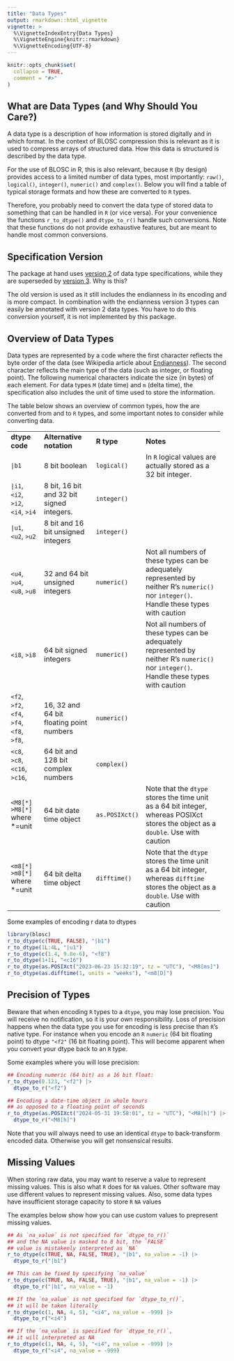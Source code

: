 ```yaml
---
title: "Data Types"
output: rmarkdown::html_vignette
vignette: >
  %\VignetteIndexEntry{Data Types}
  %\VignetteEngine{knitr::rmarkdown}
  %\VignetteEncoding{UTF-8}
---
```


```r
knitr::opts_chunk$set(
  collapse = TRUE,
  comment = "#>"
)
```

## What are Data Types (and Why Should You Care?)

A data type is a description of how information is stored digitally and in which format.
In the context of BLOSC compression this is relevant as it is used to compress arrays
of structured data. How this data is structured is described by the data type.

For the use of BLOSC in R, this is also relevant, because `R` (by design) provides access
to a limited number of data types, most importantly: `raw()`, `logical()`, `integer()`, `numeric()` and `complex()`. Below you will find a table of typical storage formats
and how these are converted to `R` types.

Therefore, you probably need to convert the data type of stored data to something that
can be handled in `R` (or vice versa). For your convenience the functions `r_to_dtype()`
and `dtype_to_r()` handle such conversions. Note that these functions do not provide
exhaustive features, but are meant to handle most common conversions.

## Specification Version

The package at hand uses
[version 2](https://zarr-specs.readthedocs.io/en/latest/v2/v2.0.html) of data type specifications, while they are superseded by
[version 3](https://zarr-specs.readthedocs.io/en/latest/v3/data-types/index.html).
Why is this?

The old version is used as it still includes the endianness in its encoding and is
more compact. In combination with the endianness version 3 types can easily be annotated
with version 2 data types. You have to do this conversion yourself, it is not implemented
by this package.

## Overview of Data Types

Data types are represented by a code where the first character reflects the byte order of
the data (see Wikipedia article about [Endianness](https://en.wikipedia.org/wiki/Endianness)).
The second character reflects the main type of the data (such as integer, or floating
point). The following numerical characters indicate the size (in bytes) of each element.
For data types `M` (date time) and `m` (delta time), the specification also includes
the unit of time used to store the information.

The table below shows an overview of common types, how the are converted from and to
`R` types, and some important notes to consider while converting data.

+---------------+------------------------+--------------+--------------------------------------+
| __dtype code__|__Alternative notation__|__R type__    | __Notes__                            |
+---------------+------------+-----------+--------------+--------------------------------------+
| `|b1`         | 8 bit boolean          | `logical()`  | In `R` logical values are actually   |
|               |                        |              | stored as a 32 bit integer.          |
+---------------+------------------------+--------------+--------------------------------------+
| `|i1`, `<i2`, | 8 bit, 16 bit and      | `integer()`  |                                      |
| `>i2`, `<i4`, | 32 bit signed integers.|              |                                      |
| `>i4`         |                        |              |                                      |
+---------------+------------------------+--------------+--------------------------------------+
| `|u1`, `<u2`, | 8 bit and 16 bit       | `integer()`  |                                      |
| `>u2`         | unsigned integers      |              |                                      |
+---------------+------------------------+--------------+--------------------------------------+
| `<u4`, `>u4`, | 32 and 64 bit unsigned | `numeric()`  | Not all numbers of these types can be|
| `<u8`, `>u8`  | integers               |              | adequately represented by neither R's|
|               |                        |              | `numeric()` nor `integer()`. Handle  |
|               |                        |              | these types with caution             |
+---------------+------------------------+--------------+--------------------------------------+
| `<i8`, `>i8`  | 64 bit signed          | `numeric()`  | Not all numbers of these types can be|
|               | integers               |              | adequately represented by neither R's|
|               |                        |              | `numeric()` nor `integer()`. Handle  |
|               |                        |              | these types with caution             |
+---------------+------------------------+--------------+--------------------------------------+
| `<f2`, `>f2`, | 16, 32 and 64 bit      | `numeric()`  |                                      |
| `<f4`, `>f4`, | floating point numbers |              |                                      |
| `<f8`, `>f8`, |                        |              |                                      |
+---------------+------------------------+--------------+--------------------------------------+
|`<c8`, `>c8`,  | 64 bit and 128 bit     | `complex()`  |                                      |
|`<c16`, `>c16`,| complex numbers        |              |                                      |
+---------------+------------------------+--------------+--------------------------------------+
| `<M8[*]`      | 64 bit date time object|`as.POSIXct()`| Note that the `dtype` stores the time|
|`>M8[*]` where |                        |              | unit as a 64 bit integer, whereas    |
| *=unit        |                        |              | POSIXct stores the object as a       |
|               |                        |              | `double`. Use with caution           |
+---------------+------------------------+--------------+--------------------------------------+
| `<m8[*]`      | 64 bit delta time      |`difftime()`  | Note that the `dtype` stores the time|
|`>m8[*]` where | object                 |              | unit as a 64 bit integer, whereas    |
| *=unit        |                        |              | `difftime` stores the object as a    |
|               |                        |              | `double`. Use with caution           |
+---------------+------------------------+--------------+--------------------------------------+

Some examples of encoding r data to dtypes

```r
library(blosc)
r_to_dtype(c(TRUE, FALSE), "|b1")
r_to_dtype(1L:4L, "|u1")
r_to_dtype(c(1.4, 9.8e-6), "<f8")
r_to_dtype(1+1i, "<c16")
r_to_dtype(as.POSIXct("2023-06-23 15:32:19", tz = "UTC"), "<M8[ms]")
r_to_dtype(as.difftime(1, units = "weeks"), "<m8[D]")
```

## Precision of Types

Beware that when encoding `R` types to a `dtype`, you may lose precision.
You will receive no notification, so it is your own responsibility.
Loss of precision happens when the data type you use for encoding is less
precise than `R`'s native type. For instance when you encode an `R` `numeric`
(64 bit floating point) to dtype `"<f2"` (16 bit floating point).
This will become apparent when you convert your dtype back to an `R` type.

Some examples where you will lose precision:

```r
## Encoding numeric (64 bit) as a 16 bit float:
r_to_dtype(0.123, "<f2") |>
  dtype_to_r("<f2")

## Encoding a date-time object in whole hours
## as opposed to a floating point of seconds
r_to_dtype(as.POSIXct("2024-05-31 19:58:01", tz = "UTC"), "<M8[h]") |>
  dtype_to_r("<M8[h]")
```

Note that you will always need to use an identical `dtype` to
back-transform encoded data. Otherwise you will get nonsensical results.

## Missing Values

When storing raw data, you may want to reserve a value to represent missing
values. This is also what `R` does for `NA` values. Other software may use
different values to represent missing values. Also, some data types have
insufficient storage capacity to store `R` `NA` values

The examples below show how you can use custom values to prepresent missing
values.

<!-- TODO eval should be true it's disabled for debugging -->

```r
## As `na_value` is not specified for `dtype_to_r()`
## and the NA value is masked to 8 bit, the `FALSE`
## value is mistakenly interpreted as `NA`
r_to_dtype(c(TRUE, NA, FALSE, TRUE), "|b1", na_value = -1) |>
  dtype_to_r("|b1")

## This can be fixed by specifying `na_value`
r_to_dtype(c(TRUE, NA, FALSE, TRUE), "|b1", na_value = -1) |>
  dtype_to_r("|b1", na_value = -1)

## If the `na_value` is not specified for `dtype_to_r()`,
## it will be taken literally
r_to_dtype(c(1, NA, 4, 5), "<i4", na_value = -999) |>
  dtype_to_r("<i4")

## If the `na_value` is specified for `dtype_to_r()`,
## it will interpreted as NA
r_to_dtype(c(1, NA, 4, 5), "<i4", na_value = -999) |>
  dtype_to_r("<i4", na_value = -999)
```